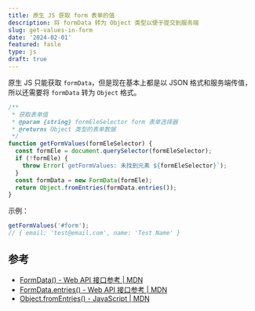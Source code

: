 ```yaml
---
title: 原生 JS 获取 form 表单的值
description: 将 formData 转为 Object 类型以便于提交到服务端
slug: get-values-in-form
date: '2024-02-01'
featured: fasle
type: js
draft: true
---
```


原生 JS 只能获取 `formData`，但是现在基本上都是以 JSON 格式和服务端传值，所以还需要将 `formData` 转为 `Object` 格式。

```js
/**
 * 获取表单值
 * @param {string} formEleSelector form 表单选择器
 * @returns Object 类型的表单数据
 */
function getFormValues(formEleSelector) {
  const formEle = document.querySelector(formEleSelector);
  if (!formEle) {
    throw Error(`getFormValues: 未找到元素 ${formEleSelector}`);
  }
  const formData = new FormData(formEle);
  return Object.fromEntries(formData.entries());
}
```

示例：

```js
getFormValues('#form');
// { email: 'test@email.com', name: 'Test Name' }
```

## 参考

- [FormData() - Web API 接口参考 | MDN](https://developer.mozilla.org/zh-CN/docs/Web/API/FormData/FormData)
- [FormData.entries() - Web API 接口参考 | MDN](https://developer.mozilla.org/zh-CN/docs/Web/API/FormData/entries)
- [Object.fromEntries() - JavaScript | MDN](https://developer.mozilla.org/zh-CN/docs/Web/JavaScript/Reference/Global_Objects/Object/fromEntries)
